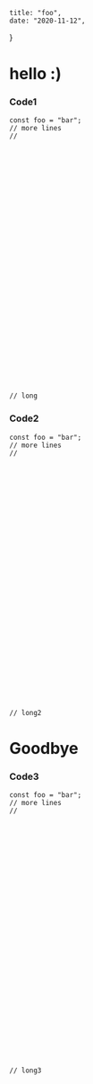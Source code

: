 
    title: "foo",
    date: "2020-11-12",
}


# hello :)

### Code1

```tsx
const foo = "bar";
// more lines
//
































// long
```

### Code2

```tsx
const foo = "bar";
// more lines
//
































// long2
```

# Goodbye

### Code3

```tsx
const foo = "bar";
// more lines
//
































// long3
```
